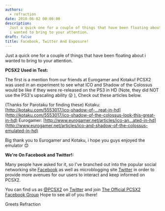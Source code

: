 ```yaml
---
authors:
  - refraction
date: 2010-06-02 00:00:00
description:
  Just a quick one for a couple of things that have been floating about
  i wanted to bring to your attention.
draft: false
title: Facebook, Twitter And Exposure!
---
```


Just a quick one for a couple of things that have been floating about i wanted to bring to your attention.

<!-- truncate -->

**PCSX2 Used in Test:**

The first is a mention from our friends at Eurogamer and Kotaku! PCSX2
was used in an experiment to see what ICO and Shadow of the Colossus
would be like if they were re-released on the PS3 in HD (Note, they did
NOT use the PS3's upscaling ability
😛 ), Check out these articles below.

(Thanks for Parotaku for finding these)
Kotaku:
[http://kotaku.com/5553017/ico-shadow-of-...reat-in-hd](http://kotaku.com/5553017/ico-shadow-of-the-colossus-look-this-great-in-hd)
Eurogamer:
[http://www.eurogamer.net/articles/ico-an...ated-in-hd](http://www.eurogamer.net/articles/ico-and-shadow-of-the-colossus-emulated-in-hd)

Big thank you to Eurogamer and Kotaku, i hope you guys enjoyed the
emulator
😊

**We're On Facebook and Twitter!:**

Many people have asked for it, so I've branched out into the popular
social networking site [Facebook](http://www.facebook.com) as well as
microblogging site [Twitter](http://www.twitter.com) in order to provide
more avenues for our users to interact and keep informed on PCSX2.

You can find us as [@PCSX2](http://twitter.com/PCSX2) on
[Twitter](http://www.twitter.com) and join [The Official PCSX2 Facebook
Group](http://www.facebook.com/groups/98483509559/) Hope to see all of
you there!

Greets
Refraction
